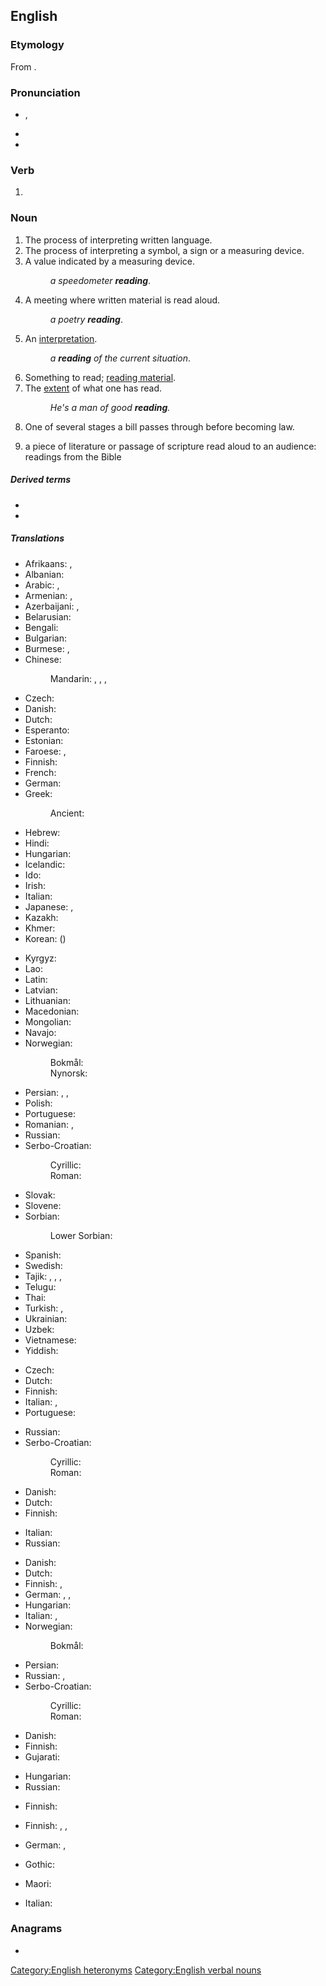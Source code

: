 {{also|Reading}}
{{wikipedia|reading (disambiguation)}}
==English==

===Etymology===
From {{suffix|en|read|ing}}.

===Pronunciation===
* {{enPR|rēd'ĭng}}, {{IPA|/ˈɹiːdɪŋ/|[ˈɹiːɾɪŋ]|/ˈɹidiŋ/|[ˈɹiɾiŋ]|lang=en}}
* {{audio|en-us-reading.ogg|Audio (US)|lang=en}}
* {{rhymes|iːdɪŋ|lang=en}}

===Verb===
{{head|en|present participle}}

# {{present participle of|read|lang=en|nocat=1}}

===Noun===
{{wikipedia|reading}}
{{en-noun|~}}

# The process of interpreting written language.
# The process of interpreting a symbol, a sign or a measuring device.
# A value indicated by a measuring device.
#: ''a speedometer '''reading'''''.
# A meeting where written material is read aloud.
#: ''a poetry '''reading'''''.
# An [[interpretation]].
#: ''a '''reading''' of the current situation''.
# Something to read; [[reading material]].
# The [[extent]] of what one has read.
#: ''He's a man of good '''reading'''.''
# {{lb|en|legislature}} One of several stages a bill passes through before becoming law.
# a piece of literature or passage of scripture read aloud to an audience: readings from the Bible

=====Derived terms=====
* {{l|en|poetry reading}}
* {{l|en|reading material}}

=====Translations=====
{{trans-top|process of interpreting written language}}
* Afrikaans: {{t|af|lesing}}, {{t|af|oplesing}}
* Albanian: {{t+|sq|lexim|m}}
* Arabic: {{t|ar|قِرَاءَة|f}}, {{t|ar|مُطَالَعَة|f}}
* Armenian: {{t+|hy|ընթերցում|sc=Armn}}, {{t+|hy|ընթերցանություն|sc=Armn}}
* Azerbaijani: {{t+|az|oxu}}, {{t|az|qiraət}}
* Belarusian: {{t|be|чыта́нне|n|sc=Cyrl}}
* Bengali: {{t|bn|পড়া}}
* Bulgarian: {{t|bg|че́тене|n|sc=Cyrl}}
* Burmese: {{t+|my|အဖတ်}}, {{t|my|စာဖတ်ခြင်း}}
* Chinese:
*: Mandarin: {{t+|cmn|讀書|sc=Hani}}, {{t+|cmn|读书|tr=dúshū|sc=Hani}}, {{t+|cmn|閱讀|sc=Hani}}, {{t+|cmn|阅读|tr=yuèdú|sc=Hani}}
* Czech: {{t+|cs|čtení|n}}
* Danish: {{t|da|læsning|c}}
* Dutch: {{t+|nl|lezen|n}}
* Esperanto: {{t|eo|legado}}
* Estonian: {{t|et|lugemine}}
* Faroese: {{t|fo|lesing|f}}, {{t|fo|lestur|m}}
* Finnish: {{t+|fi|lukeminen}}
* French: {{t+|fr|lecture|f}}
* German: {{t+|de|Lesen|n}}
* Greek:
*: Ancient: {{t|grc|ἀνάγνωσις|f}}
* Hebrew: {{t+|he|קְרִיאָה|f|tr=k'ri'á|sc=Hebr}}
* Hindi: {{t+|hi|पढ़ना|tr=paṛhnā|sc=Deva}}
* Hungarian: {{t+|hu|olvasás}}
* Icelandic: {{t+|is|lestur|m}}
* Ido: {{t+|io|lektado}}
* Irish: {{t|ga|léitheoireacht|f}}
* Italian: {{t+|it|lettura|f}}
* Japanese: {{t+|ja|読書|tr=どくしょ, dokusho}}, {{t+|ja|読む|tr=よむこと, yomu koto|alt=読むこと}}
* Kazakh: {{t+|kk|оқу}}
* Khmer: {{t|km|អំណាន|tr=ʔɑmnaan|sc=Khmr}}
* Korean: {{t+|ko|독서}} ({{t+|ko|讀書}})
{{trans-mid}}
* Kyrgyz: {{t+|ky|окуу}}
* Lao: {{t|lo|ການອ່ານ}}
* Latin: {{t|la|lectio|f}}
* Latvian: {{t|lv|lasījums|m}}
* Lithuanian: {{t+|lt|skaitymas|m}}
* Macedonian: {{t|mk|читање|n|sc=Cyrl}}
* Mongolian: {{t+|mn|уншлага}}
* Navajo: {{t|nv|óltaʼ}}
* Norwegian:
*: Bokmål: {{t+|nb|lesing|m|f}}
*: Nynorsk: {{t|nn|lesing|f}}
* Persian: {{t+|fa|خواندن|tr=xândan|sc=fa-Arab}}, {{t+|fa|قرائت|tr=qerâat}} {{qualifier|often in a religious context}}, {{t+|fa|مطالعه|tr=motâle'e}}
* Polish: {{t+|pl|czytanie|n}}
* Portuguese: {{t+|pt|leitura}}
* Romanian: {{t+|ro|lectură|f}}, {{t+|ro|citire|f}}
* Russian: {{t+|ru|чте́ние|n}}
* Serbo-Croatian:
*: Cyrillic: {{t|sh|читање|n}}
*: Roman: {{t+|sh|čìtānje|n}}
* Slovak: {{t|sk|čítanie|n}}
* Slovene: {{t|sl|branje|n}}
* Sorbian:
*: Lower Sorbian: {{t|dsb|cytanje|n}}
* Spanish: {{t+|es|lectura|f}}
* Swedish: {{t+|sv|läsning}}
* Tajik: {{t+|tg|хондан}}, {{t|tg|хониш}}, {{t|tg|мутолиа}}, {{t|tg|қироат}}
* Telugu: {{t+|te|చదువు}}
* Thai: {{t+|th|การอ่าน}}
* Turkish: {{t+|tr|okuma}}, {{t+|tr|kıraat}} {{qualifier|often in a religious context}}
* Ukrainian: {{t|uk|чита́ння|n|sc=Cyrl}}
* Uzbek: {{t+|uz|oʻqish}}
* Vietnamese: {{t+|vi|đọc|alt=sự đọc}}
* Yiddish: {{t|yi|לייענונג|sc=Hebr}}
{{trans-bottom}}

{{trans-top|process of interpreting a symbol}}
* Czech: {{t+|cs|čtení|n}}
* Dutch: {{t|nl|uitlezing|f}}
* Finnish: {{t+|fi|lukeminen}}
* Italian: {{t+|it|interpretare}}, {{t+|it|interpretazione|f}}
* Portuguese: {{t+|pt|leitura}}
{{trans-mid}}
* Russian: {{t+|ru|чте́ние|n}}
* Serbo-Croatian:
*: Cyrillic: {{t|sh|читање|n}}
*: Roman: {{t+|sh|čìtānje|n}}
{{trans-bottom}}

{{trans-top|value indicated by a measuring device}}
* Danish: {{t|da|aflæsning|c}}
* Dutch: {{t+|nl|lezing|f}}
* Finnish: {{t+|fi|lukema}}
{{trans-mid}}
* Italian: {{t+|it|lettura|f}}
* Russian: {{t+|ru|показа́ние}}
{{trans-bottom}}

{{trans-top|occasion in which material is read aloud}}
* Danish: {{t+|da|forelæsning|c}}
* Dutch: {{t+|nl|voorlezen|n}}
* Finnish: {{t|fi|lukutilaisuus}}, {{t+|fi|lausunta}}
* German: {{t+|de|Rezitation|f}}, {{t+|de|Lesung|f}}, {{t|de|Gedichtlesung|f}}
* Hungarian: {{t+|hu|felolvasás}}
* Italian: {{t+|it|lettura|f}}, {{t+|it|interpretazione|f}}
* Norwegian:
*: Bokmål: {{t|nb|lesning|m|f}}
{{trans-mid}}
* Persian: {{t+|fa|خوانی|tr=-xâni|sc=fa-Arab}}
* Russian: {{t+|ru|чте́ние|n}}, {{t+|ru|чти́во|n}}
* Serbo-Croatian:
*: Cyrillic: {{t|sh|читање|n}}
*: Roman: {{t+|sh|čìtānje|n}}
{{trans-bottom}}

{{trans-top|interpretation}}
* Danish: {{t|da|fortolkning|c}}
* Finnish: {{t+|fi|tulkinta}}
* Gujarati: {{t|gu|અર્થઘટન}}
{{trans-mid}}
* Hungarian: {{t|hu|olvasat}}
* Russian: {{t+|ru|толкова́ние|n}}
{{trans-bottom}}

{{trans-see|something to read|reading material}}

{{trans-top|extent of one's reading}}
* Finnish: {{t|fi|lukeneisuus}}
{{trans-mid}}
{{trans-bottom}}

{{trans-top|one of several stages a bill passes through}}
* Finnish: {{t|fi|lähetekeskustelu}} {{q|first reading}}, {{t|fi|[[ensimmäinen]] [[käsittely]]}} {{q|second reading}}, {{t|fi|[[toinen]] [[käsittely]]}} {{q|third reading}}
{{trans-mid}}
* German: {{t+|de|Lesung|f}}, {{t+|de|Beratung|f}}
{{trans-bottom}}

{{trans-top|a piece read to an audience}}
* Gothic: {{t|got|𐌻𐌰𐌹𐌺𐍄𐌾𐍉}}
{{trans-mid}}
* Maori: {{t|mi|tuhinga}}
{{trans-bottom}}

{{checktrans-top}}
* Italian: {{t+check|it|lettura|f}}
{{trans-mid}}
{{trans-bottom}}

===Anagrams===
* {{anagrams|en|a=adeginr|Dearing|dearing|deraign|gradine|grained|inraged}}

[[Category:English heteronyms]]
[[Category:English verbal nouns]]